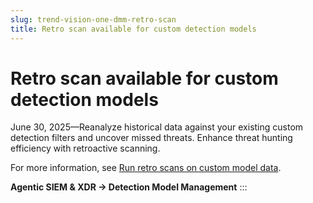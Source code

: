 ```yaml
---
slug: trend-vision-one-dmm-retro-scan
title: Retro scan available for custom detection models
---
```

# Retro scan available for custom detection models

June 30, 2025—Reanalyze historical data against your existing custom detection filters and uncover missed threats. Enhance threat hunting efficiency with retroactive scanning.

For more information, see [Run retro scans on custom model data](run-retro-scans.mdx).

**Agentic SIEM & XDR → Detection Model Management**
:::
